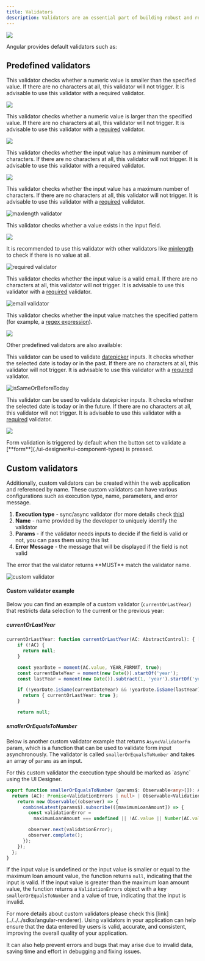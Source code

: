 ```yaml
---
title: Validators
description: Validators are an essential part of building robust and reliable applications. They ensure that the data entered by the user is accurate, complete, and consistent. In Angular applications, validators provide a set of pre-defined validation rules that can be used to validate various form inputs such as text fields, number fields, email fields, date fields, and more.
---
```


![](https://s3.eu-west-1.amazonaws.com/docx.flowx.ai/building-blocks/ui-designer/validators_gen.png)

Angular provides default validators such as:

## Predefined validators


<AccordionGroup>

<Accordion title ="min validator">

This validator checks whether a numeric value is smaller than the specified value. If there are no characters at all, this validator will not trigger. It is advisable to use this validator with a required validator.

<Frame>

![](https://s3.eu-west-1.amazonaws.com/docx.flowx.ai/building-blocks/ui-designer/validator_min.png)

</Frame>

<Card title = "min validator" icon="link" href ="https://angular.io/api/forms/Validators#min"></Card>

</Accordion>

<Accordion title ="max validator">

This validator checks whether a numeric value is larger than the specified value. If there are no characters at all, this validator will not trigger. It is advisable to use this validator with a [required](#required-validator) validator.

<Frame>

![](https://s3.eu-west-1.amazonaws.com/docx.flowx.ai/building-blocks/ui-designer/validator_max.png)

</Frame>

<Card title = "max validator" icon="link" href ="https://angular.io/api/forms/Validators#max"></Card>

</Accordion>

<Accordion title ="minLength">

This validator checks whether the input value has a minimum number of characters. If there are no characters at all, this validator will not trigger. It is advisable to use this validator with a required validator.

<Frame>

![](https://s3.eu-west-1.amazonaws.com/docx.flowx.ai/building-blocks/ui-designer/validator_minlength.png)

</Frame>

<Card title = "minLength" icon="link" href ="https://angular.io/api/forms/Validators#minlength"></Card>

</Accordion>

<Accordion title ="maxLength">

This validator checks whether the input value has a maximum number of characters. If there are no characters at all, this validator will not trigger. It is advisable to use this validator with a [required](#required-validator) validator.

<Frame>

![maxlength validator](https://s3.eu-west-1.amazonaws.com/docx.flowx.ai/building-blocks/ui-designer/validator_maxlength.png)

</Frame>

<Card title = "maxLength" icon="link" href ="https://angular.io/api/forms/Validators#maxlength"></Card>

</Accordion>

<Accordion title="required">

This validator checks whether a value exists in the input field. 

<Frame>

![](https://s3.eu-west-1.amazonaws.com/docx.flowx.ai/building-blocks/ui-designer/validatorss.png)

</Frame>

It is recommended to use this validator with other validators like [minlength](#minlength-validator) to check if there is no value at all.

<Frame>

![required validator](https://s3.eu-west-1.amazonaws.com/docx.flowx.ai/building-blocks/ui-designer/validators.png)

</Frame>

<Card title = "required" icon="link" href ="https://angular.io/api/forms/Validators#required"></Card>


</Accordion>

<Accordion title ="email">

This validator checks whether the input value is a valid email. If there are no characters at all, this validator will not trigger. It is advisable to use this validator with a [required](#required-validator) validator.

<Frame>

![email validator](https://s3.eu-west-1.amazonaws.com/docx.flowx.ai/building-blocks/ui-designer/validator_email.png#center)

</Frame>

<Card title = "email" icon="link" href ="https://angular.io/api/forms/Validators#email"></Card>

</Accordion>

<Accordion title ="pattern validator">

This validator checks whether the input value matches the specified pattern (for example, a [regex expression](https://www.regexbuddy.com/regex.html)).

<Frame>

![](https://s3.eu-west-1.amazonaws.com/docx.flowx.ai/building-blocks/ui-designer/validator_pattern.png#center)

</Frame>

<Card title = "pattern validator" icon="link" href ="https://angular.io/api/forms/Validators#pattern"></Card>

</Accordion>

</AccordionGroup>

Other predefined validators are also available:

<AccordionGroup>

<Accordion title = "isSameOrBeforeToday">

This validator can be used to validate [datepicker](/4.0/docs/building-blocks/ui-designer/ui-component-types/form-elements/datepicker-form-field) inputs. It checks whether the selected date is today or in the past. If there are no characters at all, this validator will not trigger. It is advisable to use this validator with a [required](#required-validator) validator.

<Frame>

![isSameOrBeforeToday](https://s3.eu-west-1.amazonaws.com/docx.flowx.ai/building-blocks/ui-designer/validator_issameday.png)

</Frame>

</Accordion>

<Accordion title = "isSameOrAfterToday">

This validator can be used to validate datepicker inputs. It checks whether the selected date is today or in the future. If there are no characters at all, this validator will not trigger. It is advisable to use this validator with a [required](#required-validator) validator.

<Frame>

![](https://s3.eu-west-1.amazonaws.com/docx.flowx.ai/building-blocks/ui-designer/validator_issamedayafter.png)

</Frame>

</Accordion>

</AccordionGroup>


<Info>
Form validation is triggered by default when the button set to validate a [**form**](./ui-designer#ui-component-types) is pressed.
</Info>


## Custom validators

Additionally, custom validators can be created within the web application and referenced by name. These custom validators can have various configurations such as execution type, name, parameters, and error message.

1. **Execution type** - sync/async validator (for more details check [this](https://angular.io/api/forms/AsyncValidator))
2. **Name** - name provided by the developer to uniquely identify the validator
3. **Params** - if the validator needs inputs to decide if the field is valid or not, you can pass them using this list
4. **Error Message** - the message that will be displayed if the field is not valid


<Warning>
The error that the validator returns **MUST** match the validator name.
</Warning>

<Frame>

![custom validator](https://s3.eu-west-1.amazonaws.com/docx.flowx.ai/building-blocks/ui-designer/validator_custom.png#center)

</Frame>


#### Custom validator example

Below you can find an example of a custom validator (`currentOrLastYear`) that restricts data selection to the current or the previous year:
   
##### currentOrLastYear

```typescript
currentOrLastYear: function currentOrLastYear(AC: AbstractControl): { [key: string]: any } {
    if (!AC) {
      return null;
    }

    const yearDate = moment(AC.value, YEAR_FORMAT, true);
    const currentDateYear = moment(new Date()).startOf('year');
    const lastYear = moment(new Date()).subtract(1, 'year').startOf('year');

    if (!yearDate.isSame(currentDateYear) && !yearDate.isSame(lastYear)) {
      return { currentOrLastYear: true };
    }

    return null;
```

##### smallerOrEqualsToNumber

Below is another custom validator example that returns `AsyncValidatorFn` param, which is a function that can be used to validate form input asynchronously. The validator is called `smallerOrEqualsToNumber` and takes an array of `params` as an input.

<Info>
For this custom validator the execution type should be marked as `async` using the UI Designer.
</Info>

```typescript
export function smallerOrEqualsToNumber (params$: Observable<any>[]): AsyncValidatorFn {
  return (AC): Promise<ValidationErrors | null> | Observable<ValidationErrors | null> => {
    return new Observable((observer) => {
      combineLatest(params$).subscribe(([maximumLoanAmount]) => {
        const validationError =
          maximumLoanAmount === undefined || !AC.value || Number(AC.value) <= maximumLoanAmount ? null : {smallerOrEqualsToNumber: true};

        observer.next(validationError);
        observer.complete();
      });
    });
  };
}
```

If the input value is undefined or the input value is smaller or equal to the maximum loan amount value, the function returns `null`, indicating that the input is valid. If the input value is greater than the maximum loan amount value, the function returns a `ValidationErrors` object with a key `smallerOrEqualsToNumber` and a value of true, indicating that the input is invalid.

<Info>
For more details about custom validators please check this [link](../../../sdks/angular-renderer).
</Info>

<Tip>
Using validators in your application can help ensure that the data entered by users is valid, accurate, and consistent, improving the overall quality of your application. 
</Tip>

It can also help prevent errors and bugs that may arise due to invalid data, saving time and effort in debugging and fixing issues. 



